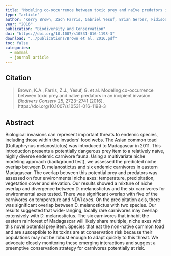```yaml
---
title: "Modeling co-occurrence between toxic prey and naïve predators in an incipient invasion"
type: "article"
author: "Kerry Brown, Zach Farris, Gabriel Yesuf, Brian Gerber, Fidisoa Rasambainarivo, Sarah Karpanty, Marcella Kelly, Jean Claude Razafimahaimodison, Eileen Larney, Patricia Wright, Steig Johnson"
year: "2016"
publication: "Biodiversity and Conservation"
doi: "https://doi.org/10.1007/s10531-016-1198-3"
download: "../publications/Brown et al. 2016.pdf"
toc: false
categories:
  - mammal
  - journal article
---
```


## Citation 

> Brown, K.A., Farris, Z.J., Yesuf, G. et al. Modeling co-occurrence between toxic prey and naïve predators in an incipient invasion. *Biodivers Conserv* 25, 2723–2741 (2016). https://doi.org/10.1007/s10531-016-1198-3

## Abstract

Biological invasions can represent important threats to endemic species, including those within the invaders’ food webs. The Asian common toad (Duttaphrynus melanostictus) was introduced to Madagascar in 2011. This introduction presents a potentially dangerous prey item to a relatively naïve, highly diverse endemic carnivore fauna. Using a multivariate niche modeling approach (background test), we assessed the predicted niche overlap between D. melanostictus and six endemic carnivores in eastern Madagascar. The overlap between this potential prey and predators was assessed on four environmental niche axes: temperature, precipitation, vegetation cover and elevation. Our results showed a mixture of niche overlap and divergence between D. melanostictus and the six carnivores for environmental axes tested. There was significant overlap with five of the carnivores on temperature and NDVI axes. On the precipitation axis, there was significant overlap between D. melanostictus with two species. Our results suggested that wide-ranging, locally rare carnivores may overlap extensively with D. melanostictus. The six carnivores that inhabit the eastern rainforest of Madagascar will likely share multiple, niche axes with this novel potential prey item. Species that eat the non-native common toad and are susceptible to its toxins are at conservation risk because their populations may not be robust enough to adapt quickly to this threat. We advocate closely monitoring these emerging interactions and suggest a preemptive conservation strategy for carnivores potentially at risk.